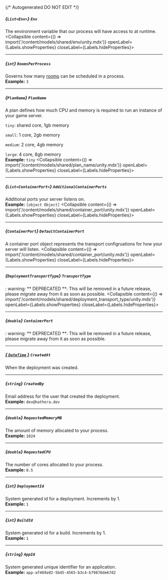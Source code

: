 {/* Autogenerated DO NOT EDIT  */}

##### *{`List<Env>`}* `Env`
The environment variable that our process will have access to at runtime.
<Collapsible content={() => import('/content/models/shared/env/unity.mdx')} openLabel={Labels.showProperties} closeLabel={Labels.hideProperties}>
</Collapsible>

---
##### *{`int`}* `RoomsPerProcess`
Governs how many [rooms](https://hathora.dev/docs/concepts/hathora\-entities\#room) can be scheduled in a process.
<br/>
**Example:** `3`

---
##### *{`PlanName`}* `PlanName`
A plan defines how much CPU and memory is required to run an instance of your game server.

`tiny`: shared core, 1gb memory

`small`: 1 core, 2gb memory

`medium`: 2 core, 4gb memory

`large`: 4 core, 8gb memory
<br/>
**Example:** `tiny`
<Collapsible content={() => import('/content/models/shared/plan_name/unity.mdx')} openLabel={Labels.showProperties} closeLabel={Labels.hideProperties}>
</Collapsible>

---
##### *{`List<ContainerPort>`}* `AdditionalContainerPorts`
Additional ports your server listens on.
<br/>
**Example:** `[object Object]`
<Collapsible content={() => import('/content/models/shared/container_port/unity.mdx')} openLabel={Labels.showProperties} closeLabel={Labels.hideProperties}>
</Collapsible>

---
##### *{`ContainerPort`}* `DefaultContainerPort`
A container port object represents the transport configruations for how your server will listen.
<Collapsible content={() => import('/content/models/shared/container_port/unity.mdx')} openLabel={Labels.showProperties} closeLabel={Labels.hideProperties}>
</Collapsible>

---
##### *{`DeploymentTransportType`}* `TransportType`
: warning: \*\* DEPRECATED \*\*: This will be removed in a future release, please migrate away from it as soon as possible.
<Collapsible content={() => import('/content/models/shared/deployment_transport_type/unity.mdx')} openLabel={Labels.showProperties} closeLabel={Labels.hideProperties}>
</Collapsible>

---
##### *{`double`}* `ContainerPort`
: warning: \*\* DEPRECATED \*\*: This will be removed in a future release, please migrate away from it as soon as possible.

---
##### [*{ `DateTime` }*](https://learn.microsoft.com/en-us/dotnet/api/system.datetime?view=net-5.0) `CreatedAt`
When the deployment was created.

---
##### *{`string`}* `CreatedBy`
Email address for the user that created the deployment.
<br/>
**Example:** `dev@hathora.dev`

---
##### *{`double`}* `RequestedMemoryMB`
The amount of memory allocated to your process.
<br/>
**Example:** `1024`

---
##### *{`double`}* `RequestedCPU`
The number of cores allocated to your process.
<br/>
**Example:** `0.5`

---
##### *{`int`}* `DeploymentId`
System generated id for a deployment. Increments by 1.
<br/>
**Example:** `1`

---
##### *{`int`}* `BuildId`
System generated id for a build. Increments by 1.
<br/>
**Example:** `1`

---
##### *{`string`}* `AppId`
System generated unique identifier for an application.
<br/>
**Example:** `app-af469a92-5b45-4565-b3c4-b79878de67d2`


